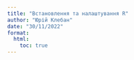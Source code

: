 ```yaml
---
title: "Вcтановлення та налаштування R"
author: "Юрій Клебан"
date: "30/11/2022"
format:
  html:
    toc: true
---
```


